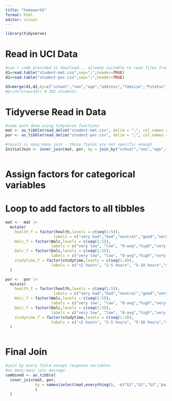 ```yaml
---
title: "homework5"
format: html
editor: visual
---
```


```r
library(tidyverse)
```

# Read in UCI Data

```r
#use r code provided in download... already suitable to read files from project folder
d1=read.table("student-mat.csv",sep=";",header=TRUE)
d2=read.table("student-por.csv",sep=";",header=TRUE)

d3=merge(d1,d2,by=c("school","sex","age","address","famsize","Pstatus","Medu","Fedu","Mjob","Fjob","reason","nursery","internet"))
#print(nrow(d3)) # 382 students

```

# Tidyverse Read in Data
```r
#same work done using tidyverse functions
mat <- as_tibble(read_delim("student-mat.csv", delim = ";", col_names = TRUE))
por <- as_tibble(read_delim("student-por.csv", delim = ";", col_names = TRUE))

#result is many:many join - these fields are not specific enough
InitialJoin <- inner_join(mat, por, by = join_by("school","sex","age","address","famsize","Pstatus","Medu","Fedu","Mjob","Fjob","reason","nursery","internet"))



```

# Assign factors for categorical variables
# Loop to add factors to all tibbles
```r

mat <-  mat |>
  mutate(
    health_f = factor(health,levels = c(seq(1:5)),
                     labels = c("very bad","bad","neutral","good","very good")),
    Walc_f = factor(Walc,levels = c(seq(1:5)),
                    labels = c("very low", "low", "0-avg","high","very high")),
    Dalc_f = factor(Dalc,levels = c(seq(1:5)),
                    labels = c("very low", "low", "0-avg","high","very high")),
    studytime_f = factor(studytime,levels = c(seq(1:4)),
                    labels = c("<2 hours", "2-5 hours", "5-10 hours",">10 hours"))
  )

por <-  por |>
  mutate(
    health_f = factor(health,levels = c(seq(1:5)),
                     labels = c("very bad","bad","neutral","good","very good")),
    Walc_f = factor(Walc,levels = c(seq(1:5)),
                    labels = c("very low", "low", "0-avg","high","very high")),
    Dalc_f = factor(Dalc,levels = c(seq(1:5)),
                    labels = c("very low", "low", "0-avg","high","very high")),
    studytime_f = factor(studytime,levels = c(seq(1:4)),
                    labels = c("<2 hours", "2-5 hours", "5-10 hours",">10 hours"))
  )



```

# Final Join
```r
#join by every field except response variables
#no many:many join message
combined <- as_tibble(
  inner_join(mat, por, 
             by = names(select(mat,everything(), -c("G1","G2","G3","paid","absences","health_f","Walc_f","Dalc_f","studytime_f")))
             )
  )
```

